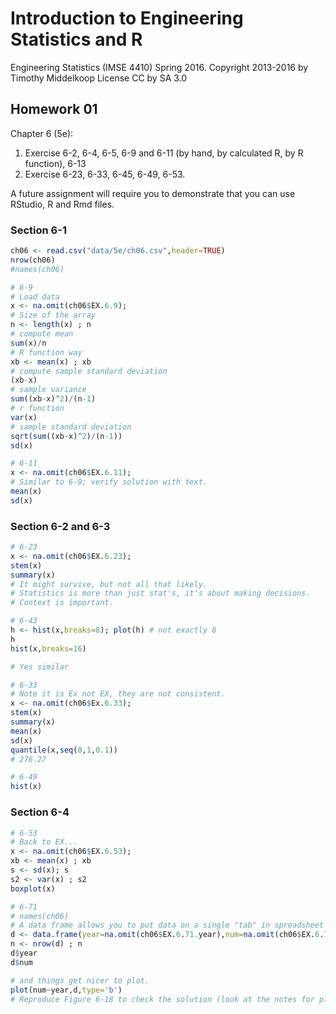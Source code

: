 # Introduction to Engineering Statistics and R 
Engineering Statistics (IMSE 4410) Spring 2016. 
Copyright 2013-2016 by Timothy Middelkoop License CC by SA 3.0

## Homework 01

Chapter 6 (5e):

1. Exercise 6-2, 6-4, 6-5, 6-9 and 6-11 (by hand, by calculated R, by R function), 6-13
2. Exercise 6-23, 6-33, 6-45, 6-49, 6-53.

A future assignment will require you to demonstrate that you can use RStudio, R and Rmd files.

### Section 6-1

```r
ch06 <- read.csv("data/5e/ch06.csv",header=TRUE)
nrow(ch06)
#names(ch06)

```

```r
# 6-9
# Load data
x <- na.omit(ch06$EX.6.9);
# Size of the array
n <- length(x) ; n
# compute mean
sum(x)/n
# R function way
xb <- mean(x) ; xb
# compute sample standard deviation
(xb-x)
# sample variance
sum((xb-x)^2)/(n-1)
# r function
var(x)
# sample standard deviation
sqrt(sum((xb-x)^2)/(n-1))
sd(x)

```


```r
# 6-11
x <- na.omit(ch06$EX.6.11);
# Similar to 6-9; verify solution with text.
mean(x)
sd(x)
```

### Section 6-2 and 6-3

```r
# 6-23
x <- na.omit(ch06$EX.6.23); 
stem(x)
summary(x)
# It might survive, but not all that likely.
# Statistics is more than just stat's, it's about making decisions.
# Context is important.

# 6-43
h <- hist(x,breaks=8); plot(h) # not exactly 8
h
hist(x,breaks=16)

# Yes similar

# 6-33
# Note it is Ex not EX, they are not consistent.
x <- na.omit(ch06$Ex.6.33); 
stem(x)
summary(x)
mean(x)
sd(x)
quantile(x,seq(0,1,0.1))
# 276.27

# 6-49
hist(x)
```

### Section 6-4

```r
# 6-53
# Back to EX...
x <- na.omit(ch06$EX.6.53); 
xb <- mean(x) ; xb
s <- sd(x); s
s2 <- var(x) ; s2
boxplot(x)

# 6-71
# names(ch06)
# A data frame allows you to put data on a single "tab" in spreadsheet ling
d <- data.frame(year=na.omit(ch06$EX.6.71.year),num=na.omit(ch06$EX.6.71.No.of))
n <- nrow(d) ; n
d$year
d$num

# and things get nicer to plot.
plot(num~year,d,type='b')
# Reproduce Figure 6-18 to check the solution (look at the notes for plotting table 6-2)
```
